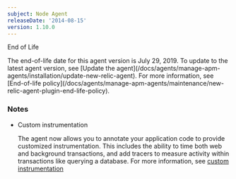 ```yaml
---
subject: Node Agent
releaseDate: '2014-08-15'
version: 1.10.0
---
```


End of Life

<Callout variant="important">
  The end-of-life date for this agent version is July 29, 2019. To update to the latest agent version, see [Update the agent](/docs/agents/manage-apm-agents/installation/update-new-relic-agent). For more information, see [End-of-life policy](/docs/agents/manage-apm-agents/maintenance/new-relic-agent-plugin-end-life-policy).
</Callout>

### Notes

* Custom instrumentation

  The agent now allows you to annotate your application code to provide customized instrumentation. This includes the ability to time both web and background transactions, and add tracers to measure activity within transactions like querying a database. For more information, see [custom instrumentation](/docs/agents/nodejs-agent/supported-features/nodejs-custom-instrumentation)
